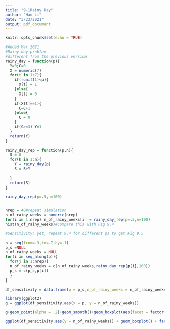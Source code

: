 ---
title: "9-1Rainy Day"
author: "Hao Li"
date: "3/23/2021"
output: pdf_document
---

```{r setup, include=FALSE}
knitr::opts_chunk$set(echo = TRUE)
```


```{r}
#Added Mar 2021
#Rainy day problem
#different from the previous version
rainy_day = function(p){
  Y=0;C=0
  X = numeric(7)
  for(t in 1:7){
    if(runif(1)<p){
      X[t] = 1
    }else{
      X[t] = 0
    }
    if(X[t]==1){
      C=C+1
    }else{
      C = 0
    }
    if(C>=3) Y=1
  }
  return(Y)
}

rainy_day_rep = function(p,n){
  S = 0
  for(k in 1:n){
    Y = rainy_day(p)
    S = S+Y
    
  }
  return(S)
}

rainy_day_rep(p=.5,n=100)


nrep = 40#repeat simulation
n_of_rainy_weeks = numeric(nrep)
for(i in 1:nrep) n_of_rainy_weeks[i] = rainy_day_rep(p=.5,n=100)
hist(n_of_rainy_weeks)#Compare this with Fig 9.4

#Sensitivity: yet, repeat 9.4 for different ps to get Fig 9.5

p = seq(from=.3,to=.7,by=.1)
p_s =NULL
n_of_rainy_weeks = NULL
for(i in seq_along(p)){
  for(j in 1:nrep){
  n_of_rainy_weeks = c(n_of_rainy_weeks,rainy_day_rep(p[i],100))  
  p_s = c(p_s,p[i])
  }
}

df_sensitivity = data.frame(p = p_s,n_of_rainy_weeks = n_of_rainy_weeks)

library(ggplot2)
g = ggplot(df_sensitivity,aes(x = p, y = n_of_rainy_weeks))

g+geom_point(alpha = .2)+geom_smooth()+geom_boxplot(aes(facet = factor(p)),alpha = .3)+geom_rug(alpha = .2)

ggplot(df_sensitivity,aes(y = n_of_rainy_weeks)) + geom_boxplot() + facet_grid(.~factor(p)) +geom_rug(alpha = .3)

```